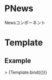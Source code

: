 
<Meta title="Molecules/PNews" component={PNews} />

# PNews

Newsコンポーネント

# Template


## Example

<Canvas>
  <Story
    name="PNews"
    args={{
      news: {
        date: new Date("2022-04-27"),
        text: "Dignissimos quis repudiandae vel pariatur nemo aut.",
        url: "/"
      }
    }}>
  >
    {Template.bind({})}
  </Story>
</Canvas>

<Props story="PNews" />
